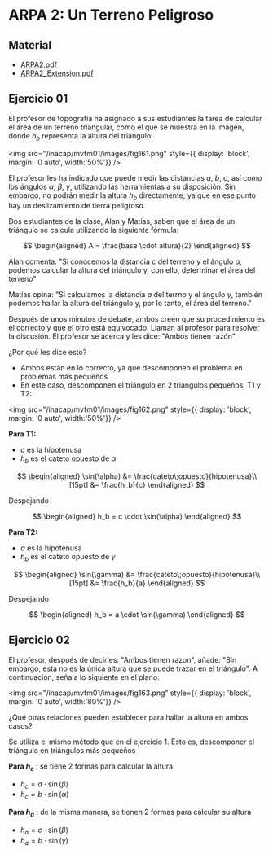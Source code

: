 # ARPA 2: Un Terreno Peligroso

## Material
- [ARPA2.pdf](/inacap/mvfm01/docs/ARPA22.pdf)
- [ARPA2_Extension.pdf](/inacap/mvfm01/docs/ARPA22_Extension.pdf)

## Ejercicio 01
El profesor de topografía ha asignado a sus estudiantes la tarea de calcular el área de un terreno triangular, como el que se muestra en la imagen, donde $h_b$ representa la altura del triángulo:

<img
	src="/inacap/mvfm01/images/fig161.png"
	style={{ display: 'block', margin: '0 auto', width:'50%'}}
/>
<br/>

El profesor les ha indicado que puede medir las distancias $a$, $b$, $c$, así como los ángulos $\alpha$, $\beta$, $\gamma$, utilizando las herramientas a su disposición. Sin embargo, no podrán medir la altura $h_b$ directamente, ya que en ese punto hay un deslizamiento de tierra peligroso.

Dos estudiantes de la clase, Alan y Matías, saben que el área de un triángulo se calcula utilizando la siguiente fórmula:

$$
\begin{aligned}
    A = \frac{base \cdot altura}{2}
\end{aligned}
$$

Alan comenta: "Si conocemos la distancia $c$ del terreno y el ángulo $\alpha$, podemos calcular la altura del triángulo y, con ello, determinar el área del terreno"

Matías opina: "Si calculamos la distancia $a$ del terrno y el ángulo $\gamma$, también podemos hallar la altura del triángulo y, por lo tanto, el área del terreno."

Después de unos minutos de debate, ambos creen que su procedimiento es el correcto y que el otro está equivocado. Llaman al profesor para resolver la discusión. El profesor se acerca y les dice: "Ambos tienen razón"

¿Por qué les dice esto?

<Solution>

- Ambos están en lo correcto, ya que descomponen el problema en problemas más pequeños
- En este caso, descomponen el triángulo en 2 triangulos pequeños, T1 y T2:

<img
	src="/inacap/mvfm01/images/fig162.png"
	style={{ display: 'block', margin: '0 auto', width:'50%'}}
/>
<br/>

**Para T1:**

- $c$ es la hipotenusa
- $h_b$ es el cateto opuesto de $\alpha$

$$
\begin{aligned}
    \sin(\alpha) &=  \frac{cateto\;opuesto}{hipotenusa}\\[15pt]
    &=  \frac{h_b}{c}
\end{aligned}
$$

Despejando

$$
\begin{aligned}
    h_b = c \cdot \sin(\alpha)
\end{aligned}
$$

**Para T2:**

- $a$ es la hipotenusa
- $h_b$ es el cateto opuesto de $\gamma$

$$
\begin{aligned}
    \sin(\gamma) &= \frac{cateto\;opuesto}{hipotenusa}\\[15pt]
    &= \frac{h_b}{a}
\end{aligned}
$$

Despejando 

$$
\begin{aligned}
    h_b = a \cdot \sin(\gamma)
\end{aligned}
$$
</Solution>

## Ejercicio 02
El profesor, después de decirles: "Ambos tienen razon", añade: "Sin embargo, esta no es la única altura que se puede trazar en el triángulo". A continuación, señala lo siguiente en el plano:

<img
	src="/inacap/mvfm01/images/fig163.png"
	style={{ display: 'block', margin: '0 auto', width:'80%'}}
/>
<br/>

¿Qué otras relaciones pueden establecer para hallar la altura en ambos casos?

<Solution>
Se utiliza el mismo método que en el ejercicio 1. Esto es, descomponer el triángulo en triángulos más pequeños

**Para $h_c$** : se tiene 2 formas para calcular la altura

- $h_c = a \cdot \sin(\beta)$
- $h_c = b \cdot \sin(\alpha)$

**Para $h_a$** : de la misma manera, se tienen 2 formas para calcular su altura

- $h_a = c \cdot \sin(\beta)$
- $h_a = b \cdot \sin(\gamma)$
</Solution>